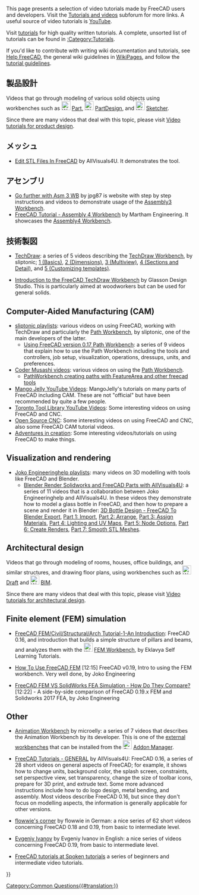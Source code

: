 <languages/>

{{VeryImportantMessage|Please pay attention to the version of FreeCAD used in the tutorial. If a tutorial uses an older version of the program, the general modelling process may still work but some tools may have changed in newer releases. Do not add videos made with version 0.16 or older, as these releases are considered obsolete.}}

This page presents a selection of video tutorials made by FreeCAD users and developers. Visit the [https://forum.freecadweb.org/viewforum.php?f=36 Tutorials and videos] subforum for more links. A useful source of video tutorials is [https://YouTube.com YouTube].

Visit [[tutorials|tutorials]] for high quality written tutorials. A complete, unsorted list of tutorials can be found in [[:Category:Tutorials]].

If you'd like to contribute with writing wiki documentation and tutorials, see [[Help FreeCAD|Help FreeCAD]], the general wiki guidelines in [[WikiPages|WikiPages]], and follow the [[tutorial guidelines|tutorial guidelines]].

<span id="Product_design"></span>
== 製品設計 ==

Videos that go through modeling of various solid objects using workbenches such as [[Image:Workbench_Part.svg|24px]] [[Part Workbench|Part]], [[Image:Workbench_PartDesign.svg|24px]] [[PartDesign Workbench|PartDesign]], and [[Image:Workbench_Sketcher.svg|24px]] [[Sketcher Workbench|Sketcher]].

Since there are many videos that deal with this topic, please visit [[Video_tutorials_for_product_design|Video tutorials for product design]].

<span id="Meshes"></span>
== メッシュ ==

* [https://www.youtube.com/watch?v=5lwENZeNiNg&feature=youtu.be Edit STL Files In FreeCAD] by  AllVisuals4U. It demonstrates the {{Button|[[File:Part_ShapeFromMesh.svg|16px]] [[Part_ShapeFromMesh|Part ShapeFromMesh]]}} tool.

<span id="Assembly"></span>
== アセンブリ ==

* [http://help-freecad-jpg87.fr/025c_ass_ex_creat.php Go further with Asm 3 WB] by jpg87 is website with step by step instructions and videos to demonstrate usage of the [[Assembly3_Workbench|Assembly3 Workbench]].
* [https://www.youtube.com/watch?v=n04M6nFvdxs FreeCAD Tutorial - Assembly 4 Workbench] by  Martham Engineering. It showcases the [[Assembly4_Workbench|Assembly4 Workbench]].

<span id="Technical_drawings"></span>
== 技術製図 ==

* [https://www.youtube.com/watch?v=7LbOmSGW9F0&list=PLEuOia-QxyFKQnmM1U9yVo7eNrK_Mcln8 TechDraw]: a series of 5 videos describing the [[TechDraw Workbench|TechDraw Workbench]], by sliptonic; [https://www.youtube.com/watch?v=7LbOmSGW9F0 1 (Basics)], [https://www.youtube.com/watch?v=z3w84RfvqaE 2 (Dimensions)], [https://www.youtube.com/watch?v=uNjXg-m38aI 3 (Multiview)], [https://www.youtube.com/watch?v=3zSdeFV6I5o 4 (Sections and Detail)], and [https://www.youtube.com/watch?v=kcmdJ7xa7gg 5 (Customizing templates)].

* [https://www.youtube.com/watch?v=TnYMfpdNQoo Introduction to the FreeCAD TechDraw Workbench] by Glasson Design Studio. This is particularly aimed at woodworkers but can be used for general solids.

== Computer-Aided Manufacturing (CAM) ==

* [https://www.youtube.com/user/sliptonic/playlists sliptonic playlists]: various videos on using FreeCAD, working with TechDraw and particularly the [[Path Workbench|Path Workbench]], by sliptonic, one of the main developers of the latter.
** [https://www.youtube.com/playlist?list=PLEuOia-QxyFJZSpqb0xOHc9t7MLdCO3io Using FreeCAD version 0.17 Path Workbench]: a series of 9 videos that explain how to use the Path Workbench including the tools and controllers, job setup, visualization, operations, dressups, units, and preferences.
* [https://www.youtube.com/channel/UCtNnYMVWGkG-aemOrCtGjCA/videos Coder Musashi videos]: various videos on using the [[Path Workbench|Path Workbench]].
** [https://www.youtube.com/watch?v=MsDIRIkeNJ4 PathWorkbench creating paths with FeatureArea and other freecad tools]
* [https://www.youtube.com/@MangoJellySolutions Mango Jelly YouTube Videos]: MangoJelly's tutorials on many parts of FreeCAD including CAM. These are not "official" but have been recommended by quite a few people.
* [https://www.youtube.com/@TorontotoollibraryIRBE Toronto Tool Library YouTube Videos]: Some interesting videos on using FreeCAD and CNC.
* [https://www.youtube.com/@opensourcecnc Open Source CNC]: Some interesting videos on using FreeCAD and CNC, also some FreeCAD CAM tutorial videos.
* [https://www.youtube.com/@Adventuresincreation Adventures in creation]: Some interesting videos/tutorials on using FreeCAD to make things.

== Visualization and rendering ==

* [https://www.youtube.com/channel/UC-CubOaooNwC-3RBKUoAOQQ/playlists Joko Engineeringhelp playlists]: many videos on 3D modelling with tools like FreeCAD and Blender.
** [https://www.youtube.com/watch?v=a__w8eMRx-U&list=PL7eiW2bt21YUfOTUvzA3jtQqF4Vpz21Ut Blender Render Solidworks and FreeCAD Parts with AllVisuals4U]: a series of 11 videos that is a collaboration between Joko Engineeringhelp and AllVisuals4U. In these videos they demonstrate how to model a glass bottle in FreeCAD, and then how to prepare a scene and render it in Blender: [https://www.youtube.com/watch?v=a__w8eMRx-U&list=PL7eiW2bt21YUfOTUvzA3jtQqF4Vpz21Ut 3D Bottle Design - FreeCAD To Blender Export], [https://www.youtube.com/watch?v=U7e6-Wfv2b0 Part 1: Import], [https://www.youtube.com/watch?v=fAvDd7SY-T0 Part 2: Arrange], [https://www.youtube.com/watch?v=J8TuRgaBNBU Part 3: Assign Materials], [https://www.youtube.com/watch?v=0dsvaQVN1VQ Part 4: Lighting and UV Maps], [https://www.youtube.com/watch?v=zx0Qvsl6gzw Part 5: Node Options], [https://www.youtube.com/watch?v=TRVLZeJ6f28 Part 6: Create Renders], [https://www.youtube.com/watch?v=foTUw3qM13c Part 7: Smooth STL Meshes].

== Architectural design ==

Videos that go through modeling of rooms, houses, office buildings, and similar structures, and drawing floor plans, using workbenches such as [[Image:Workbench_Draft.svg|24px]] [[Draft_Workbench|Draft]] and [[Image:Workbench_BIM.svg|24px]] [[BIM_Workbench|BIM]].

Since there are many videos that deal with this topic, please visit [[Video_tutorials_for_architectural_design|Video tutorials for architectural design]].

== Finite element (FEM) simulation ==

* [https://www.youtube.com/watch?v=wAJe1R5NDGw FreeCAD FEM/Civil/Structural/Arch Tutorial-1-An Introduction]: FreeCAD 0.16, and introduction that builds a simple structure of pillars and beams, and analyzes them with the [[Image:Workbench_FEM.svg|24px]] [[FEM Workbench|FEM Workbench]], by Eklavya Self Learning Tutorials.

* [https://www.youtube.com/watch?v=dhrynRdBOIg How To Use FreeCAD FEM] [12:15] FreeCAD v0.19, Intro to using the FEM workbench. Very well done, by Joko Engineering

* [https://www.youtube.com/watch?v=qWtMJagDoRk FreeCAD FEM VS SolidWorks FEA Simulation - How Do They Compare?] [12:22] - A side-by-side comparison of FreeCAD 0.19.x FEM and Solidworks 2017 FEA, by Joko Engineering

== Other ==

* [https://www.youtube.com/watch?v=AQjAa5JxmOg&list=PLIxaznuCUATKzCFbFUFhRwZMJMnYuQ1JB Animation Workbench] by microelly: a series of 7 videos that describes the Animation Workbench by its developer. This is one of the [[external workbenches|external workbenches]] that can be installed from the [[Image:Std_AddonMgr.svg|24px]] [[Std_AddonMgr|Addon Manager]].

* [https://www.youtube.com/watch?v=WdBQPXeAeMc&list=PLKu--JcOZKTPZjy761ELQ7ba45yZmxOpj FreeCAD Tutorials - GENERAL] by AllVisuals4U: FreeCAD 0.16, a series of 28 short videos on general aspects of FreeCAD; for example, it shows how to change units, background color, the splash screen, constraints, set perspective view, set transparency, change the size of toolbar icons, prepare for 3D print, and extrude text. Some more advanced instructions include how to do logo design, metal bending, and assembly. Most videos describe FreeCAD 0.16, but since they don't focus on modelling aspects, the information is generally applicable for other versions.

* [https://www.youtube.com/c/flowwiescorner/videos flowwie's corner] by flowwie in German: a nice series of 62 short videos concerning FreeCAD 0.18 and 0.19, from basic to intermediate level.

* [https://www.youtube.com/c/CFDIntech/videos Evgeniy Ivanov] by Evgeniy Ivanov in English: a nice series of videos concerning FreeCAD 0.19, from basic to intermediate level.

* [https://spoken-tutorial.org/tutorial-search/?search_foss=FreeCAD&search_language=English FreeCAD tutorials at Spoken tutorials] a series of beginners and intermediate video tutorials.

{{Userdocnavi{{#translation:}}}}
[[Category:Common Questions{{#translation:}}]]